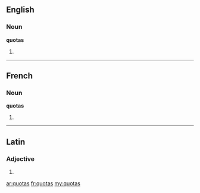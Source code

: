 ==English==

===Noun===
'''quotas'''

# {{plural of|[[quota]]}}

----

==French==

===Noun===
'''quotas''' {{m}}

# {{plural of|[[quota]]|lang=fr}}

----

==Latin==

===Adjective===
{{la-adj-form|quotās}}

# {{inflection of|quotus|quotus|acc|f|p|lang=la}}

[[ar:quotas]]
[[fr:quotas]]
[[my:quotas]]